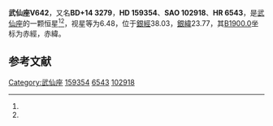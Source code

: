 {{Starbox begin
| name = 武仙座V642
}}
{{Starbox observe
| epoch = [[J2000.0|J2000.0]]
| constell = [[武仙座|武仙座]]<ref name=SIMBAD>{{cite web
 | url=http://simbad.u-strasbg.fr/simbad/sim-id?Ident=HR+6543
 | title=Pulsating variable Star
 | publisher=Centre de Données astronomiques de Strasbourg
 | work=SIMBAD
 | accessdate=2012-07-13
 | archive-date=2018-10-01
 | archive-url=https://web.archive.org/web/20181001131943/http://simbad.u-strasbg.fr/simbad/sim-id?Ident=HR+6543
 | dead-url=no
 }}</ref><ref name=DATA>{{cite web
 | url=http://vizier.u-strasbg.fr/viz-bin/VizieR-5?-out.add=.&-source=5050&-corr=PK=HR&-out.max=9999&HR=6543
 | title=VizieR Detailed Page
 | accessdate=2012-07-13
 | archive-date=2018-10-01
 | archive-url=https://web.archive.org/web/20181001125624/http://vizier.u-strasbg.fr/viz-bin/VizieR-5?-out.add=.&-source=5050&-corr=PK=HR&-out.max=9999&HR=6543
 | dead-url=no
 }}</ref>
| 星官 = 
| ra = {{RA|17|33|42.8}}<ref name=SIMBAD /><ref name=DATA />
| dec = {{DEC|+14|50|30}}<ref name=SIMBAD /><ref name=DATA />
| appmag_v = 6.48<ref name=SIMBAD /><ref name=DATA />
}}
{{Starbox character
| class = M4IIIa<ref name=SIMBAD /><ref name=DATA />
| b-v = 1.6<ref name=SIMBAD /><ref name=DATA />
| u-b = 1.58<ref name=SIMBAD /><ref name=DATA />
| r-i = 1.28<ref name=SIMBAD /><ref name=DATA />
| variable = 
}}
{{Starbox astrometry
| radial_v = 1.58
| prop_mo_ra = 30
| parallax = 
| p_error = 
}}
{{Starbox catalog
| names =BD+14 3279，[[SAO星表|SAO]] 102918，[[HD星表|HD]] 159354，[[HR星表|HR]] 6543}}
{{Starbox reference |Simbad=HR+6543}}
{{Starbox end}}

'''武仙座V642'''，又名'''BD+14 3279'''，'''HD 159354'''、'''SAO 102918'''、'''HR 6543'''，是[[武仙座|武仙座]]的一颗恒星<ref name=SIMBAD /><ref name=DATA />，视星等为6.48，位于[[銀道座標系|銀經]]38.03，[[銀道座標系|銀緯]]23.77，其[[B1900.0|B1900.0]]坐标为赤經{{RA|17|29|10.4}}，赤緯{{DEC|+14|23.77|46}}。

== 参考文献 ==
{{reflist}}

{{star-stub}}

{{武仙座恒星}}
[[Category:武仙座|Category:武仙座]]
[[Category:HD和HDE天體|159354]]
[[Category:HR天體|6543]]
[[Category:SAO天體|102918]]